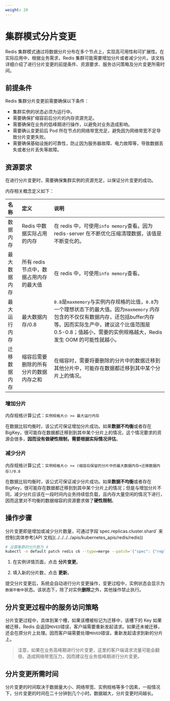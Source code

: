```yaml
---
weight: 20
---
```


# 集群模式分片变更

Redis 集群模式通过将数据分片分布在多个节点上，实现高可用性和可扩展性。在实际应用中，根据业务需求，Redis 集群可能需要增加分片或者减少分片。该文档详细介绍了进行分片变更的前提条件、资源要求、服务访问策略及分片变更所需时间。


## 前提条件

Redis 集群分片变更前需要确保以下条件：

* 集群实例的状态必须为运行中。
* 需要确保扩缩容前后分片的内存资源充足。
* 需要确保在业务的低峰期进行操作，以避免对业务造成影响。
* 需要确认变更前后 Pod 所在节点的网络带宽充足，避免因为网络带宽不足导致分片变更失败。
* 需要确保基础设施的可靠性，防止因为服务器故障、电力故障等，导致数据丢失或者分片丢失等故障。


## 资源要求

在进行分片变更时，需要确保集群实例的资源充足，以保证分片变更的成功。

内存相关概念定义如下：

| 名称         | 定义              | 说明           |
|:-------------|:------------------|:---------------|
| 数据内存     | Redis 中数据实际占用的内存 | 在 redis 中，可使用`info memory`查看。因为 redis-server 在不断优化压缩清理数据，该值是不断变化的。 |
| 最大数据内存 | 所有 redis 节点中，数据占用内存的最大值 | 在 redis 中，可使用`info memory`查看。 |
| 最大运行内存 | 最大数据内存/0.8 | `0.8`是`maxmemory`与实例内存规格的比值，`0.8`为一个理想状态下的最大值。因为`maxmemory` 内存包含的不仅仅有数据内存，还包括buffer内存等。因而实际生产中，建议这个比值范围是 0.5-0.8；值越小，需要的实例规格越大，Redis 发生 OOM 的可能性就越小。|
| 迁移数据内存 | 缩容后需要删除的所有分片的数据内存之和 | 在缩容时，需要将要删除的分片中的数据迁移到其他分片中，可能存在数据都迁移到其中某个分片上的情况。 |

### 增加分片

内存规格计算公式：`实例规格大小 >= 最大运行内存`


在数据比较均衡时，该公式可保证增加分片成功。如果**数据不均衡**或者存在 BigKey，很可能存在数据都迁移到到其中某个分片上的情况，这个情况要求的资源会很多，**因而没有做硬性限制，需要根据实际情况评估**。


### 减少分片

内存规格计算公式：`实例规格大小 >= (缩容后保留的分片中的最大数据内存+迁移数据内存)/0.8`


在数据比较均衡时，该公式可保证减少分片成功。如果**数据不均衡**或者存在 BigKey，很可能存在数据都迁移到到其中某个分片上的情况；但是与增加分片不同，减少分片应该在一段时间内业务持续低负载，且内存大量空闲的情况下进行，因而这里对不均衡的数据缩容的资源要求做了**硬性限制**。


## 操作步骤

<Tabs>
<Tab label="CLI">
分片变更即是增加或减少分片数量，可通过字段`spec.replicas.cluster.shard` 来控制(具体参考[API 文档](../../../../apis/kubernetes_apis/redis/redis))

```bash
# 设置集群的分片数为 4
kubectl -n default patch redis c6 --type=merge --patch='{"spec": {"replicas":{"cluster":{"shard": 4}}}}'
```
</Tab>
<Tab label="Web Console">

1. 在实例详情页面，点击 **分片变更**。

2. 填入新的分片数，点击 **更新**。
</Tab>
</Tabs>

提交分片变更后，系统会自动进行分片变更操作，变更过程中，实例状态会显示为`数据平衡中`状态。该状态下，除了对实例**删除**之外，其他操作禁止执行。

## 分片变更过程中的服务访问策略

分片变更过程中，具体到某个槽，如果该槽被标记为迁移中，该槽下的 Key 如果被迁移，Redis 会返回`MOVED`错误，客户端需要重新发起请求。如果还未被迁移，还会在原分片上处理。因而客户端需要处理`MOVED`错误，重新发起请求到新的分片上。

> 注意，如果在业务高峰期进行分片变更，这里的客户端请求流量可能会翻倍，造成网络带宽压力，因而建议在业务低峰期进行分片变更。

## 分片变更所需时间

分片变更的时间取决于数据量大小、网络带宽、实例规格等多个因素，一般情况下，分片变更的时间在二十分钟到几个小时。数据越大，分片变更时间越长。
